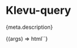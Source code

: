 
<Meta title="Non components/Query" component="klevu-query" argTypes={meta.argTypes} parameters={meta.parameters} />

# Klevu-query

<Description>{meta.description}</Description>

<Canvas withSource="open">
  <Story
    name="Query"
    args={{
      type: "search",
      searchTerm: "hoodies",
    }}
  >
    {(args) => html`<klevu-query
      category=${ifDefined(args.category)}
      category-title=${ifDefined(args.categoryTitle)}
      filter-count=${ifDefined(args.filterCount)}
      limit=${ifDefined(args.limit)}
      .manager=${args.manager}
      offset=${ifDefined(args.offset)}
      .options=${args.options}
      recommendation-id=${ifDefined(args.recommendationId)}
      search-term=${ifDefined(args.searchTerm)}
      sort=${ifDefined(args.sort)}
      type=${ifDefined(args.type)}
      update-on-filter-change=${ifDefined(args.updateOnFilterChange)}
    ></klevu-query>`}
  </Story>
</Canvas>

<ArgsTable story="Query" />
